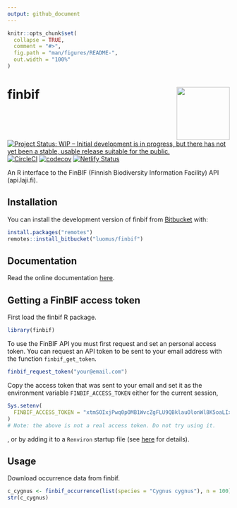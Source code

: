 ```yaml
---
output: github_document
---
```


```r
knitr::opts_chunk$set(
  collapse = TRUE,
  comment = "#>",
  fig.path = "man/figures/README-",
  out.width = "100%"
)
```
# finbif <img src="man/figures/logo.png" align="right" alt="" width="120">
[![Project Status: WIP – Initial development is in progress, but there has not yet been a stable, usable release suitable for the public.](https://www.repostatus.org/badges/latest/wip.svg)](https://www.repostatus.org/#wip)  [![CircleCI](https://circleci.com/bb/luomus/finbif.svg?style=shield&circle-token=0c7c2580ef1ca3246d3da8ba60064aeaf9c8eecd)](https://circleci.com/bb/luomus/finbif) [![codecov](https://codecov.io/bb/luomus/finbif/branch/master/graph/badge.svg?token=erk5D6H4i2)](https://codecov.io/bb/luomus/finbif) [![Netlify Status](https://api.netlify.com/api/v1/badges/5fdd166e-0155-4992-9009-82434fefe4f4/deploy-status)](https://app.netlify.com/sites/finbif/deploys)

An R interface to the FinBIF (Finnish Biodiversity Information Facility) API 
(api.laji.fi).

## Installation
You can install the development version of finbif from
[Bitbucket](https://bitbucket.org) with:
```r
install.packages("remotes")
remotes::install_bitbucket("luomus/finbif")
```

## Documentation
Read the online documentation [here](https://finbif.netlify.com).

## Getting a FinBIF access token
First load the finbif R package.
```r
library(finbif)
```

To use the FinBIF API you must first request and set an personal access token.
You can request an API token to be sent to your email address with the function
`finbif_get_token`.
```r
finbif_request_token("your@email.com")
```

Copy the access token that was sent to your email and set it as the environment
variable `FINBIF_ACCESS_TOKEN` either for the current session,
```r
Sys.setenv(
  FINBIF_ACCESS_TOKEN = "xtmSOIxjPwq0pOMB1WvcZgFLU9QBklauOlonWl8K5oaLIx8RniJLrvcJU4v9H7Et"
)
# Note: the above is not a real access token. Do not try using it.
```
, or by adding it to a `Renviron` startup file (see
 [here](https://rviews.rstudio.com/2017/04/19/r-for-enterprise-understanding-r-s-startup/)
 for details). 

## Usage
Download occurrence data from finbif.
```r
c_cygnus <- finbif_occurrence(list(species = "Cygnus cygnus"), n = 100)
str(c_cygnus)
```

